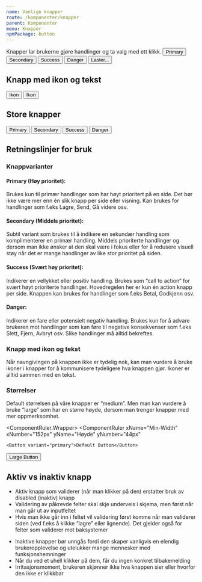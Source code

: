 ```yaml
---
name: Vanlige knapper
route: /komponenter/knapper
parent: Komponenter
menu: Knapper
npmPackage: button
---
```



<PageHeader exports={Nice}>
  Knapper lar brukerne gjøre handlinger og ta valg med ett klikk.
</PageHeader>

<Playground>
  <Button variant="primary">Primary</Button>
  <Button variant="secondary">Secondary</Button>
  <Button variant="success">Success</Button>
  <Button variant="negative">Danger</Button>
  <Button variant="primary" loading={true}>
    Laster...
  </Button>
</Playground>

<Props of={Button} />

## Knapp med ikon og tekst

<Playground>
  <Button variant="secondary">
    <AddIcon /> Ikon
  </Button>
  <Button variant="success">
    Ikon <BusIcon />
  </Button>
</Playground>

## Store knapper

<Playground>
  <Button size="large" variant="primary">
    Primary
  </Button>
  <Button size="large" variant="secondary">
    Secondary
  </Button>
  <Button size="large" variant="success">
    Success
  </Button>
  <Button size="large" variant="negative">
    Danger
  </Button>
</Playground>

## Retningslinjer for bruk

### Knappvarianter

#### Primary (Høy prioritet):

Brukes kun til primær handlinger som har høyt prioritert på en side.
Det bør ikke være mer enn én slik knapp per side eller visning.
Kan brukes for handlinger som f.eks Lagre, Send, Gå videre osv.

#### Secondary (Middels prioritet):

Subtil variant som brukes til å indikere en sekundær handling som komplimenterer
en primær handling. Middels prioriterte handlinger og dersom man ikke ønsker at
den skal være i fokus eller for å redusere visuell støy når det er mange handlinger
av like stor prioritet på siden.

#### Success (Svært høy prioritet):

Indikerer en vellykket eller positiv handling. Brukes som “call to action”
for svært høyt prioriterte handlinger. Hovedregelen her er kun én action knapp per
side. Knappen kan brukes for handlinger som f.eks Betal, Godkjenn osv.

#### Danger:

Indikerer en fare eller potensielt negativ handling. Brukes kun for å
advare brukeren mot handlinger som kan føre til negative konsekvenser
som f.eks Slett, Fjern, Avbryt osv. Slike handlinger må alltid bekreftes.

### Knapp med ikon og tekst

Når navngivingen på knappen ikke er tydelig nok, kan man vurdere å bruke
ikoner i knapper for å kommunisere tydeligere hva knappen gjør. Ikoner er
alltid sammen med en tekst.

### Størrelser

Default størrelsen på våre knapper er “medium”. Men man kan vurdere å bruke
“large” som har en større høyde, dersom man trenger knapper med mer oppmerksomhet.

<ComponentRuler.Wrapper>
  <ComponentRuler
    xName="Min-Width"
    xNumber="152px"
    yName="Høyde"
    yNumber="44px"
  >
    <Button variant="primary">Default Button</Button>
  </ComponentRuler>
  <ComponentRuler
    xName="Min-Width"
    xNumber="188px"
    yName="Høyde"
    yNumber="60px"
  >
    <Button variant="primary" size="large">
      Large Button
    </Button>
  </ComponentRuler>
</ComponentRuler.Wrapper>

## Aktiv vs inaktiv knapp

<BestPractices>
  <Example type="do" src={doPic}>
    <ul>
      <li>
        Aktiv knapp som validerer (når man klikker på den) erstatter bruk av
        disabled (inaktiv) knapp
      </li>
      <li>
        Validering av påkrevde felter skal skje underveis i skjema, men først
        når man går ut av inputfeltet
      </li>
      <li>
        Hvis man ikke går inn i feltet vil validering først komme når man
        validerer siden (ved f.eks å klikke “lagre” eller lignende). Det gjelder
        også for felter som validerer mot baksystemer
      </li>
    </ul>
  </Example>
  <Example type="dont" src={dontPic}>
    <ul>
      <li>
        Inaktive knapper bør unngås fordi den skaper vanligvis en elendig
        brukeropplevelse og utelukker mange mennesker med funksjonshemninger
      </li>
      <li>
        Når du ved et uhell klikker på dem, får du ingen konkret tilbakemelding
      </li>
      <li>
        Irritasjonsmoment, brukeren skjønner ikke hva knappen sier eller hvorfor
        den ikke er klikkbar
      </li>
    </ul>
  </Example>
</BestPractices>
